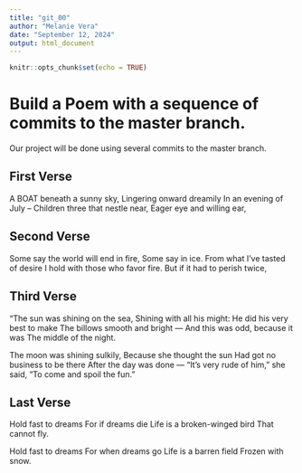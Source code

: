 ```yaml
---
title: "git_00"
author: "Melanie Vera"
date: "September 12, 2024"
output: html_document
---
```


```r
knitr::opts_chunk$set(echo = TRUE)
```
# Build a Poem with a sequence of commits to the master branch.
Our project will be done using several commits to the master branch.
<!-- Do not modify or change any text in "!--" bracketed areas such as this --- these are instructions to
you, if you change any of this the git program will notice it and compromise your git merging strategy !-->

## First Verse 
<!--Put the first five lines of a poem by Lewis Carrol in this section!-->

A BOAT beneath a sunny sky,
Lingering onward dreamily
In an evening of July --
Children three that nestle near,
Eager eye and willing ear,

## Second Verse
<!--Put the first five lines of a poem by Robert Frost here!-->

Some say the world will end in fire,
Some say in ice.
From what I've tasted of desire
I hold with those who favor fire.
But if it had to perish twice,

## Third Verse
<!--Put the first two verses of The Walrus and the Carpenter here!-->

"The sun was shining on the sea,
      Shining with all his might:
He did his very best to make
      The billows smooth and bright —
And this was odd, because it was
      The middle of the night.

The moon was shining sulkily,
      Because she thought the sun
Had got no business to be there
      After the day was done —
"It's very rude of him," she said,
      "To come and spoil the fun."

## Last Verse
<!--Put a short poem of your choice 8-20 lines,here!-->

Hold fast to dreams
For if dreams die
Life is a broken-winged bird
That cannot fly.

Hold fast to dreams
For when dreams go
Life is a barren field
Frozen with snow.
